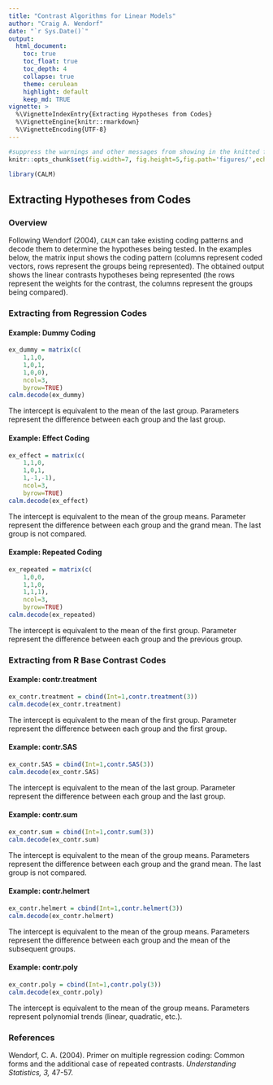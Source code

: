 ```yaml
---
title: "Contrast Algorithms for Linear Models"
author: "Craig A. Wendorf"
date: "`r Sys.Date()`"
output:
  html_document:
    toc: true
    toc_float: true
    toc_depth: 4
    collapse: true
    theme: cerulean
    highlight: default
    keep_md: TRUE
vignette: >
  %\VignetteIndexEntry{Extracting Hypotheses from Codes}
  %\VignetteEngine{knitr::rmarkdown}
  %\VignetteEncoding{UTF-8}
---
```


```r
#suppress the warnings and other messages from showing in the knitted file.
knitr::opts_chunk$set(fig.width=7, fig.height=5,fig.path='figures/',echo=TRUE,warning=FALSE,message=FALSE)
```

```r
library(CALM)
```

## Extracting Hypotheses from Codes

### Overview

Following Wendorf (2004), `CALM` can take existing coding patterns and decode them to determine the hypotheses being tested. In the examples below, the matrix input shows the coding pattern (columns represent coded vectors, rows represent the groups being represented). The obtained output shows the linear contrasts hypotheses being represented (the rows represent the weights for the contrast, the columns represent the groups being compared).

### Extracting from Regression Codes

#### Example: Dummy Coding

```r
ex_dummy = matrix(c(
    1,1,0,
    1,0,1,
    1,0,0),
    ncol=3,
    byrow=TRUE)
calm.decode(ex_dummy)
```

The intercept is equivalent to the mean of the last group. Parameters represent the difference between each group and the last group. 

#### Example: Effect Coding

```r
ex_effect = matrix(c(
    1,1,0,
    1,0,1,
    1,-1,-1),
    ncol=3,
    byrow=TRUE)
calm.decode(ex_effect)
```

The intercept is equivalent to the mean of the group means. Parameter represent the difference between each group and the grand mean. The last group is not compared. 

#### Example: Repeated Coding

```r
ex_repeated = matrix(c(
    1,0,0,
    1,1,0,
    1,1,1),
    ncol=3,
    byrow=TRUE)
calm.decode(ex_repeated)
```

The intercept is equivalent to the mean of the first group. Parameter represent the difference between each group and the previous group. 

### Extracting from R Base Contrast Codes

#### Example: contr.treatment

```r
ex_contr.treatment = cbind(Int=1,contr.treatment(3))
calm.decode(ex_contr.treatment)
```

The intercept is equivalent to the mean of the first group. Parameter represent the difference between each group and the first group. 

#### Example: contr.SAS

```r
ex_contr.SAS = cbind(Int=1,contr.SAS(3))
calm.decode(ex_contr.SAS)
```

The intercept is equivalent to the mean of the last group. Parameter represent the difference between each group and the last group.

#### Example: contr.sum

```r
ex_contr.sum = cbind(Int=1,contr.sum(3))
calm.decode(ex_contr.sum)
```

The intercept is equivalent to the mean of the group means. Parameters represent the difference between each group and the grand mean. The last group is not compared.

#### Example: contr.helmert

```r
ex_contr.helmert = cbind(Int=1,contr.helmert(3))
calm.decode(ex_contr.helmert)
```

The intercept is equivalent to the mean of the group means. Parameters represent the difference between each group and the mean of the subsequent groups. 

#### Example: contr.poly

```r
ex_contr.poly = cbind(Int=1,contr.poly(3))
calm.decode(ex_contr.poly)
```

The intercept is equivalent to the mean of the group means. Parameters represent polynomial trends (linear, quadratic, etc.).

### References

Wendorf, C. A. (2004). Primer on multiple regression coding: Common forms and the additional case of repeated contrasts. *Understanding Statistics, 3,* 47-57. 
